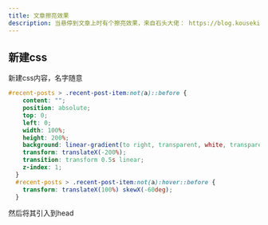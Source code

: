 ---
title: 文章擦亮效果
description: 当悬停到文章上时有个擦亮效果，来自石头大佬： https://blog.kouseki.cn/posts/dda6.html
---

## 新建css
新建css内容，名字随意

```css
#recent-posts > .recent-post-item:not(a)::before {
    content: "";
    position: absolute;
    top: 0;
    left: 0;
    width: 100%;
    height: 200%;
    background: linear-gradient(to right, transparent, white, transparent);
    transform: translateX(-200%);
    transition: transform 0.5s linear;
    z-index: 1;
  }
  #recent-posts > .recent-post-item:not(a):hover::before {
    transform: translateX(100%) skewX(-60deg);
  }
```

然后将其引入到head

